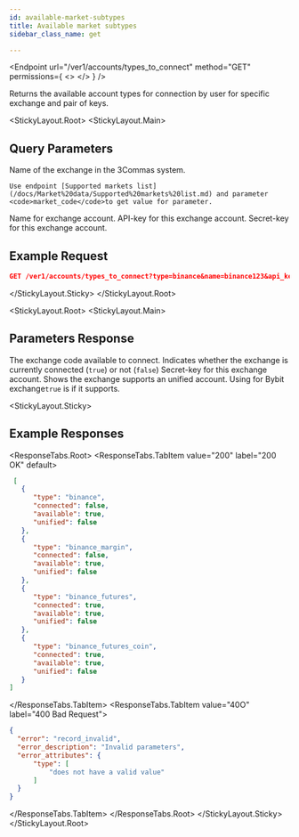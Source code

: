 ```yaml
---
id: available-market-subtypes
title: Available market subtypes
sidebar_class_name: get

---
```


<Endpoint
  url="/ver1/accounts/types_to_connect"
  method="GET"
  permissions={
    <>
      <Permission title="Permission" description="NONE" />
      <Permission title="Security" description="SIGNED" />
    </>
  }
/>

Returns the available account types for connection by user for specific exchange and pair of keys.

<StickyLayout.Root>
<StickyLayout.Main>

## Query Parameters

<ApiParam name='type' type='string' id="type" required>
    Name of the exchange in the 3Commas system.

    Use endpoint [Supported markets list](/docs/Market%20data/Supported%20markets%20list.md) and parameter <code>market_code</code>to get value for parameter.
</ApiParam>

<ApiParam name='name' type='string' id="name" required>
    Name for exchange account.
</ApiParam>

<ApiParam name='api_key' type='string' id="api_key" required>
    API-key for this exchange account.
</ApiParam>

<ApiParam name='secret' type='string' id="secret" required>
    Secret-key for this exchange account.
</ApiParam>
</StickyLayout.Main>
<StickyLayout.Sticky>

## Example Request

```json
GET /ver1/accounts/types_to_connect?type=binance&name=binance123&api_key=6q4zuON***XKi8kOMepGT***xcxkBlIACvhY***8Qr97MsAT9***p4qe9Uezqrrd&secret=7CfL1slT***8xzCsgzA***4yfNGvOav***QO
```

</StickyLayout.Sticky>
</StickyLayout.Root>

<StickyLayout.Root>
<StickyLayout.Main>

## Parameters Response

<ApiParam name='type' type='string' id="type">
   The exchange code available to connect.
</ApiParam>

<ApiParam name='connected' type='boolean' id="connected">
   Indicates whether the exchange is currently connected (<code>true</code>) or not (<code>false</code>)
</ApiParam>

<ApiParam name='available' type='boolean' id="available">
   Secret-key for this exchange account.
</ApiParam>

<ApiParam name='unified' type='boolean' id="unified">
  Shows the exchange supports an unified account. 
  Using for Bybit exchange<code>true</code> is if it supports.
</ApiParam>
</StickyLayout.Main>
   

<StickyLayout.Sticky>

## Example Responses

<ResponseTabs.Root>
<ResponseTabs.TabItem value="200" label="200 OK" default>

```json
 [
   {
      "type": "binance",
      "connected": false,
      "available": true,
      "unified": false
   },
   {
      "type": "binance_margin",
      "connected": false,
      "available": true,
      "unified": false
   },
   {
      "type": "binance_futures",
      "connected": true,
      "available": true,
      "unified": false
   },
   {
      "type": "binance_futures_coin",
      "connected": true,
      "available": true,
      "unified": false
   }
]
```
</ResponseTabs.TabItem>
<ResponseTabs.TabItem value="40O" label="400 Bad Request">

  ```json
{
    "error": "record_invalid",
    "error_description": "Invalid parameters",
    "error_attributes": {
        "type": [
            "does not have a valid value"
        ]
    }
}
```
</ResponseTabs.TabItem>
</ResponseTabs.Root>
</StickyLayout.Sticky>
</StickyLayout.Root>
